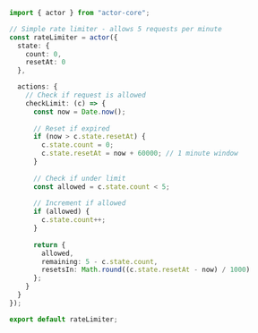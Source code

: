 ```typescript
import { actor } from "actor-core";

// Simple rate limiter - allows 5 requests per minute
const rateLimiter = actor({
  state: {
    count: 0,
    resetAt: 0
  },

  actions: {
    // Check if request is allowed
    checkLimit: (c) => {
      const now = Date.now();
      
      // Reset if expired
      if (now > c.state.resetAt) {
        c.state.count = 0;
        c.state.resetAt = now + 60000; // 1 minute window
      }
      
      // Check if under limit
      const allowed = c.state.count < 5;
      
      // Increment if allowed
      if (allowed) {
        c.state.count++;
      }
      
      return {
        allowed,
        remaining: 5 - c.state.count,
        resetsIn: Math.round((c.state.resetAt - now) / 1000)
      };
    }
  }
});

export default rateLimiter;
```